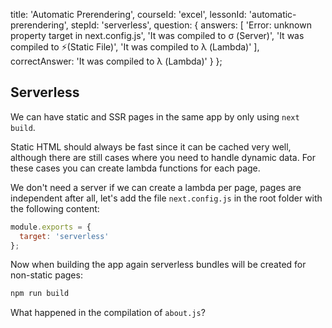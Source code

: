 
  title: 'Automatic Prerendering',
  courseId: 'excel',
  lessonId: 'automatic-prerendering',
  stepId: 'serverless',
  question: {
    answers: [
      'Error: unknown property target in next.config.js',
      'It was compiled to σ (Server)',
      'It was compiled to ⚡(Static File)',
      'It was compiled to λ (Lambda)'
    ],
    correctAnswer: 'It was compiled to λ (Lambda)'
  }
};

## Serverless

We can have static and SSR pages in the same app by only using `next build`.

Static HTML should always be fast since it can be cached very well, although there are still cases where you need to handle dynamic data. For these cases you can create lambda functions for each page.

We don't need a server if we can create a lambda per page, pages are independent after all, let's add the file `next.config.js` in the root folder with the following content:

```jsx
module.exports = {
  target: 'serverless'
};
```

Now when building the app again serverless bundles will be created for non-static pages:

```bash
npm run build
```

What happened in the compilation of `about.js`?

